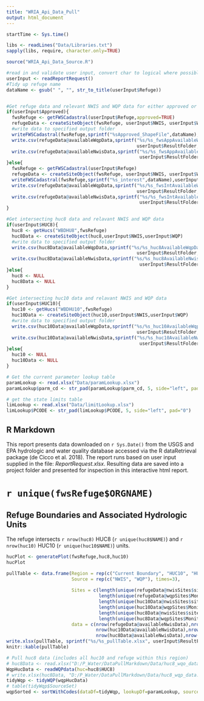```yaml
---
title: "WRIA_Api_Data_Pull"
output: html_document
---
```



```r
startTime <- Sys.time()

libs <- readLines("Data/Libraries.txt")
sapply(libs, require, character.only=TRUE)

source("WRIA_Api_Data_Source.R")

#read in and validate user input, convert char to logical where possible
userInput <- readReportRequest()
#Tidy up refuge name
dataName <- gsub(" ", "", str_to_title(userInput$Refuge))


#Get refuge data and relevant NWIS and WQP data for either approved or interest boundaries
if(userInput$Approved){
  fwsRefuge <- getFWSCadastral(userInput$Refuge,approved=TRUE) 
  refugeData <- createSiteObject(fwsRefuge, userInput$NWIS, userInput$WQP, buffer=TRUE)
  #write data to specified output folder
  writeFWSCadastral(fwsRefuge,sprintf("%sApproved_ShapeFile",dataName),userInput$ResultFolder)
  write.csv(refugeData@availableWqpData,sprintf("%s/%s_fwsAppAvailableWqpData.csv",
                                                userInput$ResultFolder,dataName))
  write.csv(refugeData@availableNwisData,sprintf("%s/%s_fwsAppAvailableNwisData.csv",
                                                 userInput$ResultFolder,dataName))
}else{
  fwsRefuge <- getFWSCadastral(userInput$Refuge)
  refugeData <- createSiteObject(fwsRefuge, userInput$NWIS, userInput$WQP, buffer=TRUE)
  writeFWSCadastral(fwsRefuge,sprintf("%s_interest",dataName),userInput$ResultFolder)
  write.csv(refugeData@availableWqpData,sprintf("%s/%s_fwsIntAvailableWqpData.csv",
                                                userInput$ResultFolder,dataName))
  write.csv(refugeData@availableNwisData,sprintf("%s/%s_fwsIntAvailableNwisData.csv",
                                                 userInput$ResultFolder,dataName))
}

#Get intersecting huc8 data and relavant NWIS and WQP data
if(userInput$HUC8){
  huc8 <- getHucs("WBDHU8",fwsRefuge)
  huc8Data <- createSiteObject(huc8,userInput$NWIS,userInput$WQP)
  #write data to specified output folder
  write.csv(huc8Data@availableWqpData,sprintf("%s/%s_huc8AvailableWqpData.csv",
                                                userInput$ResultFolder,dataName))
  write.csv(huc8Data@availableNwisData,sprintf("%s/%s_huc8AvailableNwisData.csv",
                                                 userInput$ResultFolder,dataName))
}else{
  huc8 <- NULL
  huc8Data <- NULL
}

#Get intersecting huc10 data and relavant NWIS and WQP data
if(userInput$HUC10){
  huc10 <- getHucs("WBDHU10",fwsRefuge)
  huc10Data <- createSiteObject(huc10,userInput$NWIS,userInput$WQP)
  #write data to specified output folder
  write.csv(huc10Data@availableWqpData,sprintf("%s/%s_huc10AvailableWqpData.csv",
                                                userInput$ResultFolder,dataName))
  write.csv(huc10Data@availableNwisData,sprintf("%s/%s_huc10AvailableNwisData.csv",
                                                 userInput$ResultFolder,dataName))
}else{
  huc10 <- NULL
  huc10Data <- NULL
}

# Get the current parameter lookup table
paramLookup <- read.xlsx("Data/paramLookup.xlsx")
paramLookup$parm_cd <- str_pad(paramLookup$parm_cd, 5, side="left", pad="0")

# get the state limits table
limLookup <- read.xlsx("Data/limitLookup.xlsx")
limLookup$PCODE <- str_pad(limLookup$PCODE, 5, side="left", pad="0")

```

## R Markdown

This report presents data downloaded on `r Sys.Date()` from the USGS and EPA hydrologic and water quality database accessed via the R dataRetrieval package (de Cicco et al. 2018).  The report runs based on user input supplied in the file: *ReportRequest.xlsx*.  Resulting data are saved into a project folder and presented for inspection in this interactive html report.  



# `r unique(fwsRefuge$ORGNAME)`

## Refuge Boundaries and Associated Hydrologic Units

The refuge intersects `r nrow(huc8)` HUC8 (`r unique(huc8$NAME)`) and `r nrow(huc10)` HUC10 (`r unique(huc10$NAME)`) units.  

```r
hucPlot <- generatePlot(fwsRefuge,huc8,huc10)
hucPlot
```


```r
pullTable <- data.frame(Region = rep(c("Current Boundary", "HUC10", "HUC8"), each=2),
                        Source = rep(c("NWIS", "WQP"), times=3),
                        
                        Sites = c(length(unique(refugeData@nwisSites$site_no)),
                                  length(unique(refugeData@wqpSites$MonitoringLocationIdentifier)),
                                  length(unique(huc10Data@nwisSites$site_no)),
                                  length(unique(huc10Data@wqpSites$MonitoringLocationIdentifier)),
                                  length(unique(huc8Data@nwisSites$site_no)),
                                  length(unique(huc8Data@wqpSites$MonitoringLocationIdentifier))),
                        data = c(nrow(refugeData@availableNwisData),nrow(refugeData@availableWqpData),
                                 nrow(huc10Data@availableNwisData),nrow(huc10Data@availableWqpData),
                                 nrow(huc8Data@availableNwisData),nrow(huc8Data@availableWqpData)))
write.xlsx(pullTable, sprintf("%s/%s_pullTable.xlsx", userInput$ResultFolder, dataName))
knitr::kable(pullTable)
```



```r
# Pull huc8 data (includes all huc10 and refuge within this region)
# huc8Data <- read.xlsx("D:/P_Water/DataPullMarkdown/Data/huc8_wqo_data.xlsx")
WqpHucData <- readWQPdata(huc=huc8$HUC8)
# write.xlsx(huc8Data, "D:/P_Water/DataPullMarkdown/Data/huc8_wqp_data.xlsx")
tidyWqp <- tidyWQP(wqpHucData)
# table(tidyWqp$SourceSet)
wqpSorted <- sortWithCodes(dataDf=tidyWqp, lookupDf=paramLookup, source="WQP")

```











